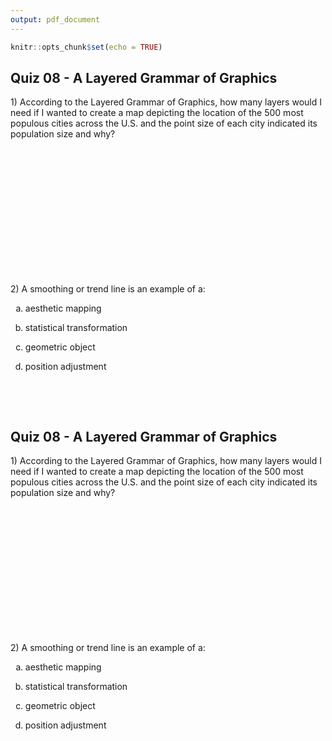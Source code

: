 ```yaml
---
output: pdf_document
---
```


\pagenumbering{gobble}

```r
knitr::opts_chunk$set(echo = TRUE)
```

## Quiz 08 - A Layered Grammar of Graphics

1\) According to the Layered Grammar of Graphics, how many layers would I need if I wanted to create a map depicting the location of the 500 most populous cities across the U.S. and the point size of each city indicated its population size and why? 

&nbsp;

&nbsp;

&nbsp;

&nbsp;

&nbsp;

&nbsp;

&nbsp;

2\) A smoothing or trend line is an example of a:

a. aesthetic mapping

b. statistical transformation

c. geometric object

d. position adjustment

&nbsp;

&nbsp;

## Quiz 08 - A Layered Grammar of Graphics

1\) According to the Layered Grammar of Graphics, how many layers would I need if I wanted to create a map depicting the location of the 500 most populous cities across the U.S. and the point size of each city indicated its population size and why? 

&nbsp;

&nbsp;

&nbsp;

&nbsp;

&nbsp;

&nbsp;

&nbsp;

2\) A smoothing or trend line is an example of a:

a. aesthetic mapping

b. statistical transformation

c. geometric object

d. position adjustment
